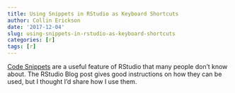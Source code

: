 ```yaml
---
title: Using Snippets in RStudio as Keyboard Shortcuts
author: Collin Erickson
date: '2017-12-04'
slug: using-snippets-in-rstudio-as-keyboard-shortcuts
categories: [r]
tags: [r]
---
```


[Code Snippets](https://support.rstudio.com/hc/en-us/articles/204463668-Code-Snippets) 
are a useful feature of RStudio that many people don't know about.
The RStudio Blog post gives good instructions on how they can be used,
but I thought I'd share how I use them.
